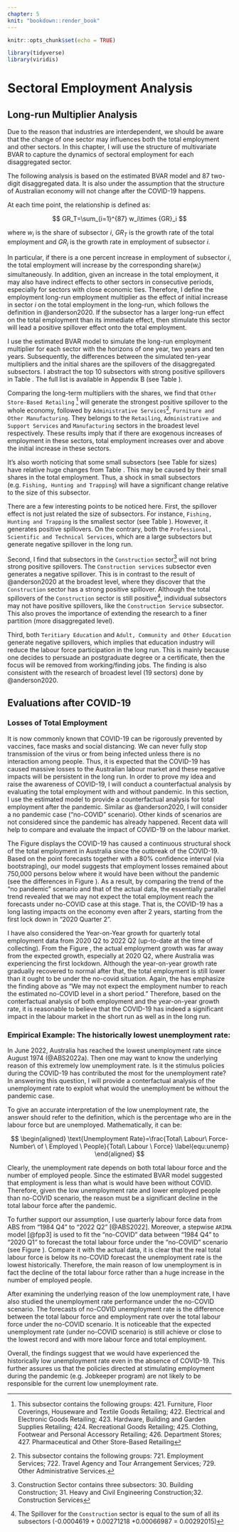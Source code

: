 ```yaml
---
chapter: 5
knit: "bookdown::render_book"
---
```



```r
knitr::opts_chunk$set(echo = TRUE)

library(tidyverse)
library(viridis)
```


# Sectoral Employment Analysis 



## Long-run Multiplier Analysis 

Due to the reason that industries are interdependent, we should be aware that the change of one sector may influences both the total employment and other sectors. In this chapter, I will use the structure of multivariate BVAR to capture the dynamics of sectoral employment for each disaggregated sector. 


The following analysis is based on the estimated BVAR model and 87 two-digit disaggregated data. It is also under the assumption that the structure of Australian economy will not change after the COVID-19 happens. 



At each time point, the relationship is defined as:

$$
GR_T=\sum_{i=1}^{87} w_i\times {GR}_i
$$

where $w_i$ is the share of subsector $i$, $GR_T$ is the growth rate of the total employment and $GR_i$ is the growth rate in employment of subsector $i$. 




In particular, if there is a one percent increase in employment of subsector *i*, the total employment will increase by the corresponding share($w_i$) simultaneously. In addition, given an increase in the total employment, it may also have indirect effects to other sectors in consecutive periods, especially for sectors with close economic ties. Therefore, I define the employment long-run employment multiplier as the effect of initial increase in sector *i* on the total employment in the long-run, which follows the definition in @anderson2020. If the subsector has a larger long-run effect on the total employment than its immediate effect, then stimulate this sector will lead a  positive spillover effect onto the total employment. 




I use the estimated BVAR model to simulate the long-run employment multiplier for each sector with the horizons of one year, two years and ten years. Subsequently, the differences between the simulated ten-year multipliers and the initial shares are the spillovers of the disaggregated subsectors. I abstract the top 10 subsectors with strong positive spillovers in Table \ref{fig:spl}. The full list is available in Appendix B (see Table \ref{dis:emp}). 



<!-- \begin{table}[htbp] -->
<!--   \centering -->
<!--   \caption{Diaggregated Sub-Sectoral Long-run Employment Multiplierss} -->
<!--   \scalebox{0.6}{ -->
<!--     \begin{tabular}{|r|l|r|l|r|} -->
<!--     \hline -->
<!--           & Sector/Sub-Sector & M10/M0 & sector/ Sub-Sector & M10-M0\\ -->
<!-- \hline\hline -->
<!--     1     & 04 Agri/Fishing, Hunting and Trapping & 7.65320735 & 42 Retail/ Other Store-Based Retailing & 0.01773361 \\ -->
<!--     2     & 56 Info/Broadcasting (except Internet) & 4.27118764 & 72 Admin/ Administrative Services & 0.01339419 \\ -->
<!--     3     & 60 Info/Library and Other Information Services & 3.8737221 & 25 Manu/ Furniture and Other Manufacturing & 0.01141447 \\ -->
<!--     4     & 13 Manu/ Textile, Leather, Clothing and Footwear Manufacturing & 3.53763202 & 39 Retail/ Motor Vehicle and Motor Vehicle Parts Retailing & 0.00966318 \\ -->
<!--     5     & 05 Agri/ Agriculture, Forestry and Fishing Support Services & 3.40246046 & 56 Info/ Broadcasting (except Internet) & 0.00736334 \\ -->
<!--     6     & 25 Agri/ Furniture and Other Manufacturing & 3.29886584 & 18 Manu/ Basic Chemical and Chemical Product Manufacturing & 0.00674883 \\ -->
<!--     7     & 92 Arts/ Gambling Activities & 3.04853477 & 33 Wholesale/ Basic Material Wholesaling & 0.00646865 \\ -->
<!--     8     & 18 Manu/ Basic Chemical and Chemical Product Manufacturing & 2.70531007 & 13 Manu/ Textile, Leather, Clothing and Footwear Manufacturing & 0.00619223 \\ -->
<!--     9     & 50 Trans/ Other Transport & 2.58970933 & 52 Trans/ Transport Support Services & 0.00617277 \\ -->
<!--     10    & 27 Energy/ Gas Supply & 2.42456061 & 94 Other/ Repair and Maintenance & 0.00583089 \\ -->
<!--     11    & 29 Energy/ Waste Collection, Treatment and Disposal Services & 2.31835492 & 22 Manu/ Fabricated Metal Product Manufacturing & 0.00521154 \\ -->
<!--     12    & 38 Wholesale/ Commission-Based Wholesaling & 2.14566446 & 92 Arts/ Gambling Activities & 0.00498689 \\ -->
<!--     13    & 39 Retail/ Motor Vehicle and Motor Vehicle Parts Retailing & 2.14411792 & 05 Agri/ Agriculture, Forestry and Fishing Support Services & 0.00484203 \\ -->
<!--     14    & 22 Manu/ Fabricated Metal Product Manufacturing & 1.96724154 & 29 Energy/ Waste Collection, Treatment and Disposal Services & 0.00447427 \\ -->
<!--     15    & 33 Wholesale/ Basic Material Wholesaling & 1.92690232 & 60 Info/ Library and Other Information Services & 0.00325652 \\ -->
<!--     16    & 52 Trans/ Transport Support Services & 1.91356851 & 45 Accom/ Food and Beverage Services & 0.00319652 \\ -->
<!--     17    & 90 Arts/ Creative and Performing Arts Activities & 1.80872881 & 04 Agri/ Fishing, Hunting and Trapping & 0.00306973 \\ -->
<!--     18    & 89 Arts/ Heritage Activities & 1.7539992 & 90 Arts/ Creative and Performing Arts Activities & 0.00291486 \\ -->
<!--     19    & 72 Admin/ Administrative Services & 1.74805115 & 31 Const/ Heavy and Civil Engineering Construction & 0.00271218 \\ -->
<!--     20    & 54 Info/ Publishing and Broadcasting & 1.50893341 & 91 Arts/ Sports and Recreation Activities & 0.00247585 \\ -->
<!--     \hline\hline -->
<!--     \end{tabular}} -->
<!--     \begin{tablenotes} -->
<!--       \footnotesize -->
<!--       \item Note: M10 is the 10-year long-run total employment spillovers and M0 is the shares of each sector.   -->
<!--       ;The M10-M0 are sectors with high spillover effects.; -->
<!--       The M10/M0 are the spillover relative the size of sector.  -->
<!-- \end{tablenotes} -->
<!--   \label{fig:spl} -->
<!-- \end{table} -->



\begin{table}[H]
  \centering
  \caption{Disaggregated Sub-Sectoral Long-run Employment Multipliers}
   \scalebox{0.7}{
    \begin{tabular}{|l|r|l|r|}
     \hline
    Sector/ Sub-sector &M10-M0 & Sector/ Sub-sector & M10-M0 \\
    \hline\hline
    75 Admin/ Public Administration & -0.0356327 & 42 Retail/ Other Store-Based Retailing & 0.01773361 \\
    80 Educ/ Preschool and School Education & -0.0320646 & 72 Admin/ Administrative Services & 0.01339419 \\
    81 Educ/Tertiary Education & -0.0215685 & 25Manu/ Furniture and Other Manufacturing & 0.01141447 \\
    84 Health/ Hospitals & -0.016484 & 39 Retail/ Motor Vehicle and Motor Vehicle Parts Retailing & 0.00966318 \\
    85 Health/ Medical and Other Health Care Services & -0.0112633 & 56 Info/ Broadcasting (except Internet) & 0.00736334 \\
    82 Educ/ Adult, Community and Other Education & -0.0109159 & 18 Manu/ Basic Chemical and Chemical Product Manufacturing & 0.00674883 \\
    46 Trans/ Road Transport & -0.0108955 & {33 Wholesale/ Basic Material Wholesaling} & 0.00646865 \\
    58 Info/Telecommunications Services & -0.0084901 & 13 Manu/ Textile, Leather, Clothing and Footwear Manufacturing & 0.00619223 \\
    11 Manu/ Food Product Manufacturing & -0.0082163 & 52 Trans/ Transport Support Services & 0.00617277 \\
    01 Agri/ Agriculture & -0.0076574 & 94 Other/ Repair and Maintenance & 0.00583089 \\
    \hline
    \end{tabular}}
    \begin{tablenotes} 
      \footnotesize
      \item Note: M10 is the 10-year long-run total employment spillovers and M0 is the shares of each sector.
      ;The M10-M0 are sectors with high spillover effects.;
      The M10/M0 are the spillover relative the size of sector.
    \end{tablenotes}
  \label{fig:spl} 
\end{table}




Comparing the long-term multipliers with the shares, we find that `Other Store-Based Retailing` ^[This subsector contains the following groups: 421. Furniture, Floor Coverings, Houseware and Textile Goods Retailing; 422. Electrical and Electronic Goods Retailing; 423. Hardware, Building and Garden Supplies Retailing; 424. Recreational Goods Retailing; 425. Clothing, Footwear and Personal Accessory Retailing; 426. Department Stores; 427. Pharmaceutical and Other Store-Based Retailing] will generate the strongest positive spillover to the whole economy, followed by `Administrative Services`^[This subsector contains the following groups: 721. Employment Services; 722. Travel Agency and Tour Arrangement Services; 729. Other Administrative Services.], `Furniture and Other Manufacturing`. They belongs to the `Retailing`, `Administrative and Support Services` and `Manufacturing` sectors in the broadest level respectively. These results imply that if there are exogenous increases of employment in these sectors, total employment increases over and above the initial increase in these sectors. 




It's also worth noticing that some small subsectors (see Table \ref{dis:emp} for sizes) have relative huge changes from Table \ref{fig:spl}. This may be caused by their small shares in the total employment. Thus, a shock in small subsectors (e.g. `Fishing, Hunting and Trapping`) will have a significant change relative to the size of this subsector. 





There are a few interesting points to be noticed here. First, the spillover effect is not just related the size of subsectors. For instance, `Fishing, Hunting and Trapping` is the smallest sector (see Table \ref{dis:emp}). However, it generates positive spillovers. On the contrary, both the `Professional, Scientific and Technical Services`, which are a large subsectors but generate negative spillover in the long run. 


<!-- Second, we can see that the `Construction Service` subsector generates negative spillovers at a disaggregated level. Although we can still see that for `Construction` sector ^[Construction Sector contains three subsectors: 30. Building Construction -->
<!-- 31. Heavy and Civil Engineering Construction; -->
<!-- 32. Construction Services; The Spillover at the broader level is (-0.0004619 + 0.00271218 +0.00066987 = 0.00292015)  ], it generates positive spillovers at a broader level. This finding is in contrast to previous research done by @anderson2020, where they conclude the `Construction` sector have strong positive spillover.  -->

<!-- Second, in contrast to the previous research done by @anderson2020, where they conclude the `Construction` sector have strong positive spillover at a broader level. I found that subsectors belong to `Construction` sector^[Construction Sector contains three subsectors: 30. Building Construction; -->
<!-- 31. Heavy and Civil Engineering Construction;32. Construction Services] are no longer have dominant positive spillovers. Even though the total spillover for the `Construction` sector is still positive ^[The Spillover for the `Construction` sector is equal to the sum of all its subsectors (-0.0004619 + 0.00271218 +0.00066987 = 0.00292015)], it no longer have strong positive spillovers when I extend the research to a more disaggregated level.  -->




Second, I find that subsectors in the `Construction` sector^[Construction Sector contains three subsectors: 30. Building Construction; 31. Heavy and Civil Engineering Construction;32. Construction Services] will not bring strong positive spillovers. The `Construction services` subsector even generates a negative spillover. This is in contrast to the result of @anderson2020 at the broadest level, where they discover that the `Construction` sector has a strong positive spillover. Although the total spillovers of the `Construction` sector is still positive^[The Spillover for the `Construction` sector is equal to the sum of all its subsectors (-0.0004619 + 0.00271218 +0.00066987 = 0.00292015)], individual subsectors may not have positive spillovers, like the `Construction Service` subsector. This also proves the importance of extending the research to a finer partition (more disaggregated level).


Third, both `Teritiary Education` and `Adult, Community and Other Education` generate negative spillovers, which implies that education industry will reduce the labour force participation in the long run. This is mainly because one decides to persuade an postgraduate degree or a certificate, then the focus will be removed from working/finding jobs. The finding is also consistent with the research of broadest level (19 sectors) done by @anderson2020. 





## Evaluations after COVID-19





### Losses of Total Employment 



<!-- Based on the fact that COVID-19 can spread quickly and there is no wonder drug to prevent at the moment, it is expected that the COVID-19 still have a long-term impact on the Australian labour market. -->

<!-- The pandemic has caused massive losses to the Australian labour market. Nevertheless, based on the fact that COVID-19 can spread quickly and there is no wonder drug to cure it at the moment, it is expected that the COVID-19 still have a long-term impact on the Australian labour market. At this stage, an evaluation and counterfactual analysis would help to raise the awareness of the impacts of COVID-19.  -->

It is now commonly known that COVID-19 can be  rigorously prevented by vaccines, face masks and social distancing. We can never fully stop transmission of the virus or from being infected unless there is no interaction among people. Thus, it is expected that the COVID-19 has caused massive losses to the Australian labour market and these negative impacts will be persistent in the long run. In order to prove my idea and raise the awareness of COVID-19, I will conduct a counterfactual analysis by evaluating the total employment with and without pandemic. In this section, I use the estimated model to provide a counterfactual analysis for total employment after the pandemic. Similar as @anderson2020, I will consider a no pandemic case ("no-COVID" scenario). Other kinds of scenarios are not considered since the pandemic has already happened. Recent data will help to compare and evaluate the impact of COVID-19 on the labour market. 











\begin{figure}[H]
\includegraphics[scale=0.6]{cont_analysis}
\centering
\caption{Conterfactual analysis of total employment(in thousands) with confidence interval generated via bootstrap}
\label{fig:con}
\end{figure}



The Figure \ref{fig:con} displays the COVID-19 has caused a continuous structural shock of the total employment in Australia since the outbreak of the COVID-19. Based on the point forecasts together with a 80% confidence interval (via bootstraping), our model suggests that employment losses remained about 750,000 persons below where it would have been without the pandemic (see the differences in Figure \ref{fig:con}). As a result, by comparing the trend of the "no pandemic" scenario and that of the actual data, the essentially parallel trend revealed that we may not expect the total employment reach the forecasts under  no-COVID case at this stage. That is, the COVID-19 has a long lasting impacts on the economy even after 2 years, starting from the first lock down in "2020 Quarter 2". 











\begin{figure}[H]
\includegraphics[scale=0.6]{yoy1}
\centering
\caption{Conterfactual analysis of Year-on-Year growth rate with forecasts generated via the estimated BVAR model}
\label{fig:yoy}
\end{figure}




I have also considered the Year-on-Year growth for quarterly total employment data from 2020 Q2 to 2022 Q2 (up-to-date at the time of collecting). From the Figure \ref{fig:yoy}, the actual employment growth was far away from the expected growth, especially at 2020 Q2, where Australia was experiencing the first lockdown. Although the year-on-year growth rate gradually recovered to normal after that, the total employment is still lower than it ought to be under the no-covid situation. Again, the  has emphasize the finding above as "We may not expect the employment number to reach the estimated no-COVID level in a short period." Therefore, based on the conterfactual analysis of both employment and the year-on-year growth rate, it is reasonable to believe that the COVID-19 has indeed a significant impact in the labour market in the short run as well as in the long run.



<!-- According to the enlarged graph on the right of Figure \ref{fig:con}, the gap seems to be smaller than before, which is due to the recovery of year-on-year growth rate (see Figure \ref{fig:yoy}). However, the trend for the actual data intends to be smoother in the future. On the other hand, the both lower and upper bound of the confidence interval has a sharp trend, making the actual data more difficult to recover from losses. Therefore, it is reasonable to believe that the COVID-19 has indeed a significant impact in the labour market in the short run as well as in the long run. Again, it has emphasize the finding above as "We may not expect the employment number to recover at the no-COVID level in a short period." -->




<!-- we can see the growth rate had a sharp increase than the previous year (at the time the shock happened). Even though the year-on-year growth rate has recovered to a no-COVID level, which means the influences of COVID-19 has mitigated. However, the losses has not fully covered unless there is a higher growth rate continuing for a period. Therefore, it has further underscore the damage of COVID-19 to the labour market cannot be fully recovered in a foreseen future.  -->







<!-- \begin{figure}[H] -->
<!-- \includegraphics[scale=0.6]{yoy2} -->
<!-- \centering -->
<!-- \caption{Forecast values of Year-on-Year growth rate till "2025 Q1" generated via the estimated BVAR model} -->
<!-- \label{fig:yoy2} -->
<!-- \end{figure} -->






<!-- Apart from this, I've also provided the forecasts under the optimistic scenario in Figure \ref{fig:yoy2} (i.e. no-COVID) for the total employment growth via the estimated model. At the moment, we may still expect the year-on-year growth rate maintain a level between the 3.25 to 3.75 percent till the "2024 Quarter 4". Again, unless the actual year-on-year growth rate is higher than the optimistic growth rate and persist for a while, we will not expect the influences of COVID-19 has fully perished. -->




### Empirical Example: The historically lowest unemployment rate: 




In June 2022, Australia has reached the lowest unemployment rate since August 1974 (@ABS2022a). Then one may want to know the underlying reason of this extremely low unemployment rate. Is it the stimulus policies during the COVID-19 has contributed the most for the unemployment rate? In answering this question, I will provide a conterfactual analysis of the unemployment rate to exploit what would the unemployment be without the pandemic case. 




<!-- Is it a sharp increase in the total employment? Or it can be something else? However, as mentioned before, it is impossible that the total employment market to recover at the no-COVID level in a short term.  -->




To give an accurate interpretation of the low unemployment rate, the answer should refer to the definition, which is the percentage who are in the labour force but are unemployed. Mathematically, it can be: 

$$
\begin{aligned}
\text{Unemployment Rate}=\frac{Total\ Labour\  Force- Number\ of \ Employed \ People}{Total\ Labour \ Force}
\label{equ:unemp}
\end{aligned}
$$



Clearly, the unemployment rate depends on both total labour force and the number of employed people. Since the estimated BVAR  model suggested that employment is less than what is would have been without COVID. Therefore, given the low unemployment rate and lower employed people than no-COVID scenario, the reason must be a significant decline in the total labour force after the pandemic. 



To further support our assumption, I use quarterly labour force data from ABS from "1984 Q4" to "2022 Q2" [@ABS2022]. Moreover, a stepwise `ARIMA` model [@fpp3] is used to fit the "no-COVID" data between "1984 Q4" to "2020 Q1" to forecast the total labour force under the "no-COVID" scenario (see Figure \ref{fig:lab}). Compare it with the actual data, it is clear that the real total labour force is below its no-COVID forecast the unemployment rate is the lowest historically. Therefore, the main reason of low unemployment is in fact the decline of the total labour force rather than a huge increase in the number of employed people. 













\begin{figure}[H]
\includegraphics[scale=0.6]{con_labourf}
\centering
\caption{Conterfactual analysis of the total labour force}
\label{fig:lab}
\end{figure}


After examining the underlying reason of the low unemployment rate, I have also studied the unemployment rate performance under the no-COVID scenario. The forecasts of no-COVID unemployment rate is the difference between the total labour force and employment rate over the total labour force under the no-COVID scenario. It is noticeable that the expected unemployment rate (under no-COVID scenario) is still achieve or close to the lowest record and with more labour force and total employment. 


<!-- I have also extended our conterfactual analysis to the unemployment rate (see Figure \ref{fig:unrate}). The latest available data is "2022 Quarter 2". Based on the forecasts, it is noticeable that under the no-COVID scenario, the unemployment rate would still be able to achieve the lowest record with more labour force and total employment number. -->




Overall, the findings suggest that we would have experienced the historically low unemployment rate even in the absence of COVID-19. This further assures us that the policies directed at stimulating employment during the pandemic (e.g. Jobkeeper program) are not likely to be responsible for the current low unemployment rate. 





<!-- Moreover, the government should be aware that relatively small unemployment rate may reflect the labour shortage, which is likely to cause problems like losses of employers and increasing inflation.  -->





\begin{figure}[H]
\includegraphics[scale=0.7]{cont_rate}
\centering
\caption{Conterfactual analysis of the employment rate in Australia}
\label{fig:unrate}
\end{figure}

















<!-- ### Government Policy Effiency -->


<!-- A "Jobkeeper" policy is released during the pandemic as a temporarily subsidy in order to keep people in the labour market. In this subsection, I will evaluate whether this government policy has effectively stimulated the key industries (i.e. high spillover industries). The data used are the total contribution of "Jobkeeper" payments for each industry during the pandemic period.  -->



<!-- Based on the displayed long run multiplier analysis from Figure \ref{fig:spl} in the **Chapter 5.1**, we see that the subsectors dominant the positive spillovers to the total employment are mainly from the `Retai Trade`, `Manufacturing`, `Wholesale` and `Administrative and Support services`sectors at the broadest level. Subsectors belong to `Wholesale` and `Administrative and Support services` can also lead to strong positive spillovers in the long run. However, subsectors from the `Construction` sector does not obtain a strong positive spillovers in our finer partition, which is different from the conclusion in @anderson2020. -->






<!-- Looking at the Figure \ref{fig:jobkep}, it is clear that most disaggregated subsectors with high and positive spillovers are supported by the "Job Keeper" payments and gain benefits from broader level. Theoretically, the total employment will be improved both effectively and efficiently by stimulating these key sectors. This could also be the reason that why the total employment recovered soon after "2020 Q2" in Figure \ref{fig:yoy}. On the other hand, however, the government have put more weights on sectors like on the sectors with large shares (e.g. `Construction` and `Health Care` sectors), which will be less efficient in improving employment according to my analysis. Thus, it is important for the government to adjust the policy at the post-covid stage and put more weights on thesse high spillover sectors in the future.  -->









<!-- \begin{figure}[H] -->
<!-- \includegraphics[scale=0.7]{jobkeeper} -->
<!-- \centering -->
<!-- \caption{Jobkeeper total payments by industry: For the overall duration (Mar 2020 to Mar 2021)} -->
<!-- \label{fig:jobkep} -->
<!-- \end{figure} -->



























\clearpage

